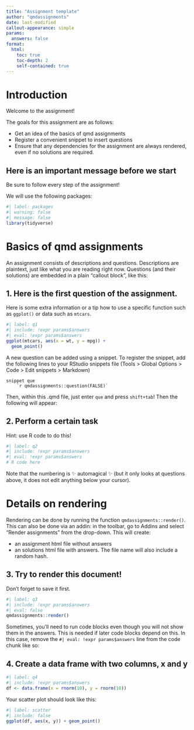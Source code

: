 ```yaml
---
title: "Assignment template"
author: "qmdassignments"
date: last-modified
callout-appearance: simple
params:
  answers: false
format: 
  html: 
    toc: true
    toc-depth: 2
    self-contained: true
---
```


# Introduction

Welcome to the assignment!

The goals for this assignment are as follows:

- Get an idea of the basics of qmd assignments
- Register a convenient snippet to insert questions
- Ensure that any dependencies for the assignment are always rendered, even if no solutions are required.

:::{.callout-important}
## Here is an important message before we start

Be sure to follow every step of the assignment!
:::

We will use the following packages:
 
```r
#| label: packages
#| warning: false
#| message: false
library(tidyverse)
```

# Basics of qmd assignments

An assignment consists of descriptions and questions. Descriptions are plaintext, just like what you are reading right now. Questions (and their solutions) are embedded in a plain "callout block", like this:

::: {.callout-tip icon=false}
## 1. Here is the first question of the assignment.

Here is some extra information or a tip how to use a specific function such as `ggplot()` or data such as `mtcars`.

```r
#| label: q1
#| include: !expr params$answers
#| eval: !expr params$answers
ggplot(mtcars, aes(x = wt, y = mpg)) +
  geom_point()
```
:::

A new question can be added using a snippet. To register the snippet, add the following lines to your RStudio snippets file (Tools > Global Options > Code > Edit snippets > Markdown)

```verbatim
snippet que
	`r qmdassignments::question(FALSE)`
```

Then, within this .qmd file, just enter `que` and press `shift+tab`! Then the following will appear:

::: {.callout-tip icon=false}
## 2. Perform a certain task

Hint: use R code to do this!

```r
#| label: q2
#| include: !expr params$answers
#| eval: !expr params$answers
# R code here
```
:::

Note that the numbering is ✨ automagical ✨ (but it only looks at questions above, it does not edit anything below your cursor).

# Details on rendering

Rendering can be done by running the function `qmdassignments::render()`. This can also be done via an addin: in the toolbar, go to Addins and select "Render assignments" from the drop-down. This will create:

- an assignment html file without answers
- an solutions html file with answers. The file name will also include a random hash.

::: {.callout-tip icon=false}
## 3. Try to render this document!

Don't forget to save it first.

```r
#| label: q3
#| include: !expr params$answers
#| eval: false
qmdassignments::render()
```
:::

Sometimes, you'll need to run code blocks even though you will not show them in the answers. This is needed if later code blocks depend on this. In this case, remove the `#| eval: !expr params$answers` line from the code chunk like so:  

::: {.callout-tip icon=false}
## 4. Create a data frame with two columns, x and y

```r
#| label: q4
#| include: !expr params$answers
df <- data.frame(x = rnorm(10), y = rnorm(10))
```

:::

Your scatter plot should look like this:

```r
#| label: scatter
#| include: false
ggplot(df, aes(x, y)) + geom_point()

```
